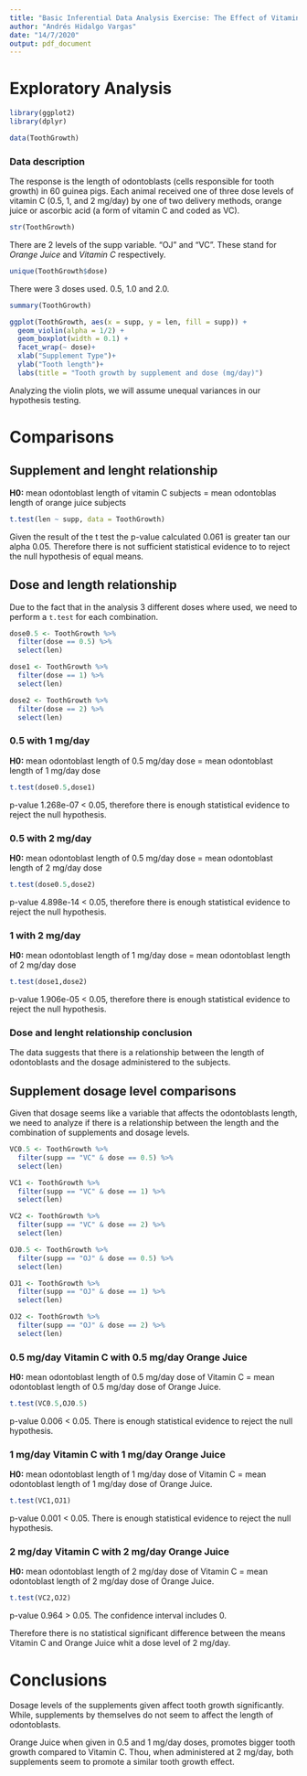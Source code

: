 ```yaml
---
title: "Basic Inferential Data Analysis Exercise: The Effect of Vitamin C on Tooth Growth in Guinea Pigs"
author: "Andrés Hidalgo Vargas"
date: "14/7/2020"
output: pdf_document
---
```

# Exploratory Analysis
```r
library(ggplot2)
library(dplyr)

data(ToothGrowth)
```
### Data description
The response is the length of odontoblasts (cells responsible for tooth growth) in 60 guinea pigs. Each animal received one of three dose levels of vitamin C (0.5, 1, and 2 mg/day) by one of two delivery methods, orange juice or ascorbic acid (a form of vitamin C and coded as VC).
```r
str(ToothGrowth)
```
There are 2 levels of the supp variable. "OJ" and "VC". These stand for *Orange Juice* and *Vitamin C* respectively. 

```r
unique(ToothGrowth$dose)
```
There were 3 doses used. 0.5, 1.0 and 2.0.

```r
summary(ToothGrowth)
```

```r
ggplot(ToothGrowth, aes(x = supp, y = len, fill = supp)) + 
  geom_violin(alpha = 1/2) +
  geom_boxplot(width = 0.1) + 
  facet_wrap(~ dose)+
  xlab("Supplement Type")+
  ylab("Tooth length")+
  labs(title = "Tooth growth by supplement and dose (mg/day)")
```
Analyzing the violin plots, we will assume unequal variances in our hypothesis testing.

# Comparisons 

## Supplement and lenght relationship

**H0:** mean odontoblast length of vitamin C subjects = mean odontoblas length of orange juice subjects
```r
t.test(len ~ supp, data = ToothGrowth)
```
Given the result of the t test the p-value calculated 0.061 is greater tan our alpha 0.05. Therefore there is not sufficient statistical evidence to to reject the null hypothesis of equal means. 

## Dose and length relationship

Due to the fact that in the analysis 3 different doses where used, we need to perform a `t.test` for each combination.

```r
dose0.5 <- ToothGrowth %>%
  filter(dose == 0.5) %>%
  select(len)

dose1 <- ToothGrowth %>%
  filter(dose == 1) %>%
  select(len)

dose2 <- ToothGrowth %>%
  filter(dose == 2) %>%
  select(len)
```

### 0.5 with 1 mg/day
**H0:** mean odontoblast length of 0.5 mg/day dose = mean odontoblast length of 1 mg/day dose
```r
t.test(dose0.5,dose1)
```
p-value 1.268e-07 < 0.05, therefore there is enough statistical evidence to reject the null hypothesis. 

### 0.5 with 2 mg/day
**H0:** mean odontoblast length of 0.5 mg/day dose = mean odontoblast length of 2 mg/day dose
```r
t.test(dose0.5,dose2)
```
p-value 4.898e-14 < 0.05, therefore there is enough statistical evidence to reject the null hypothesis. 

### 1 with 2 mg/day
**H0:** mean odontoblast length of 1 mg/day dose = mean odontoblast length of 2 mg/day dose
```r
t.test(dose1,dose2)
```
p-value 1.906e-05 < 0.05, therefore there is enough statistical evidence to reject the null hypothesis. 

### Dose and lenght relationship conclusion

The data suggests that there is a relationship between the length of odontoblasts and the dosage administered to the subjects. 

## Supplement dosage level comparisons
Given that dosage seems like a variable that affects the odontoblasts length, we need to analyze if there is a relationship between the length and the combination of supplements and dosage levels. 

```r
VC0.5 <- ToothGrowth %>%
  filter(supp == "VC" & dose == 0.5) %>%
  select(len)

VC1 <- ToothGrowth %>%
  filter(supp == "VC" & dose == 1) %>%
  select(len)

VC2 <- ToothGrowth %>%
  filter(supp == "VC" & dose == 2) %>%
  select(len)

OJ0.5 <- ToothGrowth %>%
  filter(supp == "OJ" & dose == 0.5) %>%
  select(len)

OJ1 <- ToothGrowth %>%
  filter(supp == "OJ" & dose == 1) %>%
  select(len)

OJ2 <- ToothGrowth %>%
  filter(supp == "OJ" & dose == 2) %>%
  select(len)
```

### 0.5 mg/day Vitamin C with 0.5 mg/day Orange Juice
**H0:** mean odontoblast length of 0.5 mg/day dose of Vitamin C = mean odontoblast length of 0.5 mg/day dose of Orange Juice.
```r
t.test(VC0.5,OJ0.5)
```
p-value 0.006 < 0.05. There is enough statistical evidence to reject the null hypothesis. 

### 1 mg/day Vitamin C with 1 mg/day Orange Juice
**H0:** mean odontoblast length of 1 mg/day dose of Vitamin C = mean odontoblast length of 1 mg/day dose of Orange Juice.
```r
t.test(VC1,OJ1)
```
p-value 0.001 < 0.05. There is enough statistical evidence to reject the null hypothesis. 

### 2 mg/day Vitamin C with 2 mg/day Orange Juice
**H0:** mean odontoblast length of 2 mg/day dose of Vitamin C = mean odontoblast length of 2 mg/day dose of Orange Juice.
```r
t.test(VC2,OJ2)
```
p-value 0.964 > 0.05.
The confidence interval includes 0.

Therefore there is no statistical significant difference between the means Vitamin C and Orange Juice  whit a dose level of 2 mg/day. 

# Conclusions

Dosage levels of the supplements given affect tooth growth significantly. While, supplements by themselves do not seem to affect the length of odontoblasts. 

Orange Juice when given in 0.5 and 1 mg/day doses, promotes bigger tooth growth compared to Vitamin C. Thou, when administered at 2 mg/day, both supplements seem to promote a similar tooth growth effect. 
